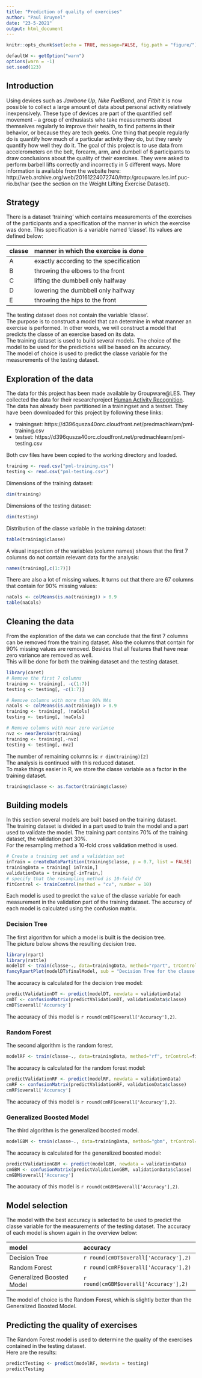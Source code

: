 ```yaml
---
title: "Prediction of quality of exercises"
author: "Paul Bruynel"
date: "23-5-2021"
output: html_document
---
```

```r
knitr::opts_chunk$set(echo = TRUE, message=FALSE, fig.path = "figure/")
```

```r
defaultW <- getOption("warn") 
options(warn = -1)
set.seed(123)
```

## Introduction
Using devices such as *Jawbone Up*, *Nike FuelBand*, and *Fitbit* it is now possible to collect a large amount of data about personal activity relatively inexpensively. These type of devices are part of the quantified self movement – a group of enthusiasts who take measurements about themselves regularly to improve their health, to find patterns in their behavior, or because they are tech geeks. One thing that people regularly do is quantify how much of a particular activity they do, but they rarely quantify how well they do it. The goal of this project is to use data from accelerometers on the belt, forearm, arm, and dumbell of 6 participants to draw conclusions about the quality of their exercises. They were asked to perform barbell lifts correctly and incorrectly in 5 different ways. More information is available from the website here: http://web.archive.org/web/20161224072740/http:/groupware.les.inf.puc-rio.br/har (see the section on the Weight Lifting Exercise Dataset).

## Strategy
There is a dataset 'training' which contains measurements of the exercises of the participants and a specification of the manner in which the exercise was done. This specification is a variable named 'classe'. Its values are defined below:  

| classe | manner in which the exercise is done |
|:---|:----|
| A | exactly according to the specification |
| B | throwing the elbows to the front |
| C | lifting the dumbbell only halfway |
| D | lowering the dumbbell only halfway |
| E | throwing the hips to the front |

The testing dataset does not contain the variable 'classe'.  
The purpose is to construct a model that can determine in what manner an exercise is performed. In other words, we will construct a model that predicts the classe of an exercise based on its data.  
The training dataset is used to build several models. The choice of the model to be used for the predictions will be based on its accuracy.  
The model of choice is used to predict the classe variable for the measurements of the testing dataset.

## Exploration of the data
The data for this project has been made available by Groupware\@LES. They collected the data for their researchproject [Human Activity Recognition](http://groupware.les.inf.puc-rio.br/har).  
The data has already been partitioned in a trainingset and a testset. They have been downloaded for this project by following these links:  

* trainingset: https://d396qusza40orc.cloudfront.net/predmachlearn/pml-training.csv
* testset: https://d396qusza40orc.cloudfront.net/predmachlearn/pml-testing.csv

Both csv files have been copied to the working directory and loaded.
```r
training <- read.csv("pml-training.csv")
testing <- read.csv("pml-testing.csv")
```
Dimensions of the training dataset:
```r
dim(training)
```
Dimensions of the testing dataset:
```r
dim(testing)
```
Distribution of the classe variable in the training dataset:
```r
table(training$classe)
```
A visual inspection of the variables (column names) shows that the first 7 columns do not contain relevant data for the analysis:
```r
names(training[,c(1:7)])
```
There are also a lot of missing values. It turns out that there are 67 columns that contain for 90% missing values:
```r
naCols <- colMeans(is.na(training)) > 0.9
table(naCols)
```


## Cleaning the data
From the exploration of the data we can conclude that the first 7 columns can be removed from the training dataset. Also the columns that contain for 90% missing values are removed. Besides that all features that have near zero variance are removed as well.  
This will be done for both the training dataset and the testing dataset.
```r
library(caret)
# Remove the first 7 columns
training <- training[, -c(1:7)]
testing <- testing[, -c(1:7)]

# Remove columns with more than 90% NAs
naCols <- colMeans(is.na(training)) > 0.9
training <- training[, !naCols]
testing <- testing[, !naCols]

# Remove columns with near zero variance
nvz <- nearZeroVar(training)
training <- training[,-nvz]
testing <- testing[,-nvz]
```
The number of remaining columns is: `r dim(training)[2]`  
The analysis is continued with this reduced dataset.  
To make things easier in R, we store the classe variable as a factor in the training dataset.
```r
training$classe <- as.factor(training$classe)
```

## Building models
In this section several models are built based on the training dataset.  
The training dataset is divided in a part used to train the model and a part used to validate the model. The training part contains 70% of the training dataset, the validation part 30%.  
For the resampling method a 10-fold cross validation method is used.
```r
# Create a training set and a validation set
inTrain = createDataPartition(training$classe, p = 0.7, list = FALSE)
trainingData = training[ inTrain,]
validationData = training[-inTrain,]
# specify that the resampling method is 10-fold CV
fitControl <- trainControl(method = "cv", number = 10)
```
Each model is used to predict the value of the classe variable for each measurement in the validation part of the training dataset. The accuracy of each model is calculated using the confusion matrix.

### Decision Tree
The first algorithm for which a model is built is the decision tree.  
The picture below shows the resulting decision tree.
```r
library(rpart)
library(rattle)
modelDT <- train(classe~., data=trainingData, method="rpart", trControl=fitControl)
fancyRpartPlot(modelDT$finalModel, sub = "Decision Tree for the classe variable")
```

The accuracy is calculated for the decision tree model:
```r
predictValidationDT <- predict(modelDT, newdata = validationData)
cmDT <- confusionMatrix(predictValidationDT, validationData$classe)
cmDT$overall['Accuracy']
```
The accuracy of this model is `r round(cmDT$overall['Accuracy'],2)`.

### Random Forest
The second algorithm is the random forest.
```r
modelRF <- train(classe~., data=trainingData, method="rf", trControl=fitControl)
```
The accuracy is calculated for the random forest model:
```r
predictValidationRF <- predict(modelRF, newdata = validationData)
cmRF <- confusionMatrix(predictValidationRF, validationData$classe)
cmRF$overall['Accuracy']
```
The accuracy of this model is `r round(cmRF$overall['Accuracy'],2)`.

### Generalized Boosted Model
The third algorithm is the generalized boosted model.
```r
modelGBM <- train(classe~., data=trainingData, method="gbm", trControl=fitControl, verbose=FALSE)
```
The accuracy is calculated for the generalized boosted model:
```r
predictValidationGBM <- predict(modelGBM, newdata = validationData)
cmGBM <- confusionMatrix(predictValidationGBM, validationData$classe)
cmGBM$overall['Accuracy']
```
The accuracy of this model is `r round(cmGBM$overall['Accuracy'],2)`.

## Model selection
The model with the best accuracy is selected to be used to predict the classe variable for the measurements of the testing dataset. The accuracy of each model is shown again in the overview below:

| model | accuracy |
|:---|:----|
| Decision Tree | `r round(cmDT$overall['Accuracy'],2)` |
| Random Forest | `r round(cmRF$overall['Accuracy'],2)` |
| Generalized Boosted Model | `r round(cmGBM$overall['Accuracy'],2)` |

The model of choice is the Random Forest, which is slightly better than the Generalized Boosted Model.

## Predicting the quality of exercises
The Random Forest model is used to determine the quality of the exercises contained in the testing dataset.  
Here are the results:
```r
predictTesting <- predict(modelRF, newdata = testing)
predictTesting
```

